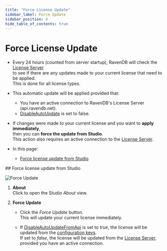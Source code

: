 ```yaml
---
title: "Force License Update"
sidebar_label: Force Update
sidebar_position: 4
hide_table_of_contents: true
---
```



# Force License Update
<Admonition type="note" title="Note">

* Every 24 hours (counted from server startup), RavenDB will check the [License Server](../../start/licensing/licensing-overview#license-server)  
  to see if there are any updates made to your current license that need to be applied.  
  This is done for all license types.  

* This automatic update will be applied provided that:  
  * You have an active connection to RavenDB's License Server (api.ravendb.net).  
  * [DisableAutoUpdate](../../server/configuration/license-configuration#license.disableautoupdate) is set to false.  

* If changes were made to your current license and you want to **apply immediately**,    
  then you can **force the update from Studio**.  
  This action also requires an active connection to the [License Server](../../start/licensing/licensing-overview#license-server).

* In this page:
    * [Force license update from Studio](../../start/licensing/force-update#force-license-update-from-studio)

</Admonition>
## Force license update from Studio

![Force Update](./assets/force-update.png)

1. **About**  
   Click to open the Studio _About_ view.  

2. **Force Update**  

   * Click the _Force Update_ button.  
     This will update your current license immediately.  
   
   * If [DisableAutoUpdateFromApi](../../server/configuration/license-configuration#license.disableautoupdatefromapi) is set to _true_,
     the license will be updated from the [configuration keys](../../start/licensing/activate-license#activate-license-with-configuration-keys).  
     If set to _false_, the license will be updated from the [License Server](../../start/licensing/licensing-overview#license-server), provided you have an active connection.  



